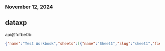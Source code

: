 ### November 12, 2024
## dataxp

api@fcfbe0b
```json
{"name":"Test Workbook","sheets":[{"name":"Sheet1","slug":"sheet1","fields":[{"key":"name","type":"string","label":"Full Name","description":"The full name of the customer","constraints":[{"type":"required"}]},{"key":"birthdate","type":"date","label":"Birthdate","description":"The customer's date of birth"},{"key":"last_scare_time","type":"string","label":"Last Scare Time","description":"The time of the last scare"},{"key":"last_scare_location","type":"string","label":"Last Scare Location","description":"The location of the last scare","constraints":[{"type":"stored","validator":"validateLocation","config":{"allowedLocations":["US","MX","GB"],"errorMessage":"Location must be US, MX or GB"}}]},{"key":"total_scares","type":"number","label":"Total Scares","description":"The total number of scares"},{"key":"us_scare_score","type":"number","label":"US Scare Score","description":"The customer's US scare score","config":{"decimalPlaces":2}},{"key":"non_us_scare_score","type":"number","label":"Non-US Scare Score","description":"The customer's non-US scare score","config":{"decimalPlaces":2}},{"key":"active","type":"boolean","label":"Active","description":"Is the customer currently active?"}]}]}
```